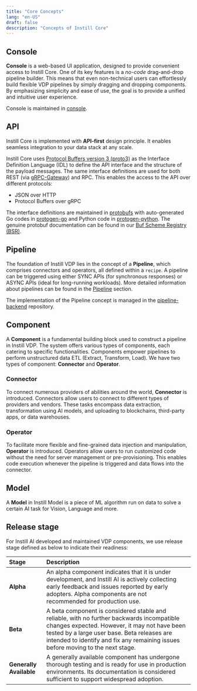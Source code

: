 ```yaml
---
title: "Core Concepts"
lang: "en-US"
draft: false
description: "Concepts of Instill Core"
---
```


## Console

**Console** is a web-based UI application, designed to provide convenient access to Instill Core.
One of its key features is a _no-code_ drag-and-drop pipeline builder.
This means that even non-technical users can effortlessly build flexible VDP pipelines by simply dragging and dropping components.
By emphasizing simplicity and ease of use, the goal is to provide a unified and intuitive user experience.

Console is maintained in [console](https://github.com/instill-ai/console).

## API

Instill Core is implemented with **API-first** design principle. It enables seamless integration to your data stack at any scale.

Instill Core uses [Protocol Buffers version 3 (proto3)](https://developers.google.com/protocol-buffers) as the Interface Definition Language (IDL) to define the API interface and the structure of the payload messages.
The same interface definitions are used for both REST (via [gRPC-Gateway](https://github.com/grpc-ecosystem/grpc-gateway)) and RPC. This enables the access to the API over different protocols:

- JSON over HTTP
- Protocol Buffers over gRPC

The interface definitions are maintained in [protobufs](https://github.com/instill-ai/protobufs) with auto-generated Go codes in [protogen-go](https://github.com/instill-ai/protogen-go) and Python code in [protogen-python](https://github.com/instill-ai/protogen-python).
The genuine protobuf documentation can be found in our [Buf Scheme Registry (BSR)](https://buf.build/instill-ai/protobufs).

## Pipeline

The foundation of Instill VDP lies in the concept of a **Pipeline**, which comprises connectors and operators, all defined within a `recipe`.
A pipeline can be triggered using either SYNC APIs (for synchronous responses) or ASYNC APIs (ideal for long-running workloads).
More detailed information about pipelines can be found in the [Pipeline](pipeline) section.

The implementation of the Pipeline concept is managed in the [pipeline-backend](https://github.com/instill-ai/pipeline-backend) repository.

## Component

A **Component** is a fundamental building block used to construct a pipeline in Instill VDP.
The system offers various types of components, each catering to specific functionalities.
Components empower pipelines to perform unstructured data ETL (Extract, Transform, Load). We have two types of component: **Connector** and **Operator**.

### Connector

To connect numerous providers of abilities around the world, **Connector** is introduced.
Connectors allow users to connect to different types of providers and vendors.
These tasks encompass data extraction, transformation using AI models, and uploading to blockchains, third-party apps, or data warehouses.

### Operator

To facilitate more flexible and fine-grained data injection and manipulation, **Operator** is introduced.
Operators allow users to run customized code without the need for server management or pre-provisioning.
This enables code execution whenever the pipeline is triggered and data flows into the connector.

## Model

A **Model** in Instill Model is a piece of ML algorithm run on data to solve a certain AI task for Vision, Language and more.

## Release stage

For Instill AI developed and maintained VDP components, we use release stage defined as below to indicate their readiness:

| Stage                   | Description                                                                                                                                                                                                                                                                  |
| :---------------------- | :--------------------------------------------------------------------------------------------------------------------------------------------------------------------------------------------------------------------------------------------------------------------------- |
| **Alpha**               | An alpha component indicates that it is under development, and Instill AI is actively collecting early feedback and issues reported by early adopters. Alpha components are not recommended for production use.                                                              |
| **Beta**                | A beta component is considered stable and reliable, with no further backwards incompatible changes expected. However, it may not have been tested by a large user base. Beta releases are intended to identify and fix any remaining issues before moving to the next stage. |
| **Generally Available** | A generally available component has undergone thorough testing and is ready for use in production environments. Its documentation is considered sufficient to support widespread adoption.                                                                                   |
